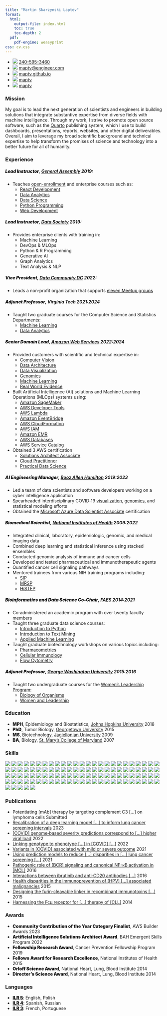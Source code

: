 ```yaml
---
title: "Martin Skarzynski Laptev"
format:
  html:
    output-file: index.html
    toc: true
    toc-depth: 2
  pdf:
    pdf-engine: weasyprint
css: cv.css
---
```


::: {.contact}
- ![](https://icons.getbootstrap.com/assets/icons/telephone.svg){.phone} [240-595-3460](tel:240-595-3460)
- ![](https://icons.getbootstrap.com/assets/icons/envelope-at.svg){.shiftup} [maptv@engineer.com](mailto:maptv@engineer.com)
- ![](https://icons.getbootstrap.com/assets/icons/house.svg){.shiftup} [maptv.github.io](https://maptv.github.io)
- ![](https://icons.getbootstrap.com/assets/icons/github.svg){.shiftup} [maptv](https://github.com/maptv)
- ![](https://icons.getbootstrap.com/assets/icons/linkedin.svg){.linkedin} [maptv](https://linkedin.com/in/maptv)
:::

### Mission

My goal is to lead the next generation of scientists and engineers in building solutions that integrate substantive expertise from diverse fields with machine intelligence.
Through my work, I strive to promote open source software, such as the [Quarto](https://quarto.org) publishing system, which I use to build dashboards, presentations, reports, websites, and other digital deliverables.
Overall, I aim to leverage my broad scientific background and technical expertise to help transform the promises of science and technology into a better future for all of humanity.

### Experience

##### [Lead Instructor]{style="font-weight: 900;"}, [General Assembly](https://generalassemb.ly) [2019:]{.cvdate}

::: {.horizontal}
- Teaches [open-enrollment](https://generalassemb.ly/instructors/martin-skarzynski/23420) and enterprise courses such as:
  - [React Development](https://generalassemb.ly/education/react-development)
  - [Data Analytics](https://generalassemb.ly/education/data-analytics)
  - [Data Science](https://www.boozallen.com/e/insight/blog/path-to-technical-success)
  - [Python Programming](https://generalassemb.ly/education/python-programming)
  - [Web Development](https://generalassemb.ly/education/front-end-web-development)
:::

##### [Lead Instructor]{style="font-weight: 900;"}, [Data Society](https://datasociety.com) [2019:]{.cvdate}

::: {.horizontal}
- Provides enterprise clients with training in:
  - Machine Learning
  - DevOps & MLOps
  - Python & R Programming
  - Generative AI
  - Graph Analytics
  - Text Analysis & NLP
:::

##### [Vice President]{style="font-weight: 900;"}, [Data Community DC](https://www.datacommunitydc.org) [2022:]{.cvdate}

- Leads a non‑profit organization that supports [eleven Meetup groups](https://www.datacommunitydc.org/meetups-overview)

##### [Adjunct Professor]{style="font-weight: 900;"}, Virginia Tech [2021:2024]{.cvdate}

::: {.horizontal}
- Taught two graduate courses for the Computer Science and Statistics Departments:
  - [Machine Learning](https://cs.vt.edu/Graduate/Courses/GradCourseDescriptions.html#:~:text=CS%205805%2D6%20%2D%20Machine%20Learning%C2%A0)
  - [Data Analytics](https://cs.vt.edu/Graduate/Courses/GradCourseDescriptions.html#:~:text=CS%205525%2D6%20(STAT%205525%2D6)%20%2D%20Data%20Analytics)
:::

##### [Senior Domain Lead]{style="font-weight: 900;"}, [Amazon Web Services](https://aws.amazon.com) [2022:2024]{.cvdate}

::: {.horizontal}
- Provided customers with scientific and technical expertise in:
  - [Computer Vision](https://aws.amazon.com/health/solutions/medicalimaging)
  - [Data Architecture](https://aws.amazon.com/big-data/datalakes-and-analytics/modern-data-architecture)
  - [Data Visualization](https://docs.aws.amazon.com/wellarchitected/latest/analytics-lens/data-visualization)
  - [Genomics](https://aws.amazon.com/health/genomics)
  - [Machine Learning](https://aws.amazon.com/health/machine-learning)
  - [Real World Evidence](https://aws.amazon.com/marketplace/solutions/healthcare/health-records)
- Built Artificial Intelligence (AI) solutions and Machine Learning Operations (MLOps) systems using:
  - [Amazon SageMaker](https://aws.amazon.com/sagemaker)
  - [AWS Developer Tools](https://aws.amazon.com/developer/tools##Browse_by_Tool_Type)
  - [AWS Lambda](https://aws.amazon.com/lambda)
  - [Amazon EventBridge](https://aws.amazon.com/eventbridge)
  - [AWS CloudFormation](https://aws.amazon.com/cloudformation)
  - [AWS IAM](https://aws.amazon.com/iam)
  - [Amazon EMR](https://aws.amazon.com/emr)
  - [AWS Databases](https://aws.amazon.com/products/databases)
  - [AWS Service Catalog](https://aws.amazon.com/servicecatalog)
- Obtained 3 AWS certification
  - [Solutions Architect Associate](https://www.credly.com/badges/1ae81600-c0cb-47b4-8610-e0c58bff6741/public_url)
  - [Cloud Practitioner](https://www.credly.com/badges/c3143f03-6ebb-4f16-827c-c89f8db2a3cf/public_url)
  - [Practical Data Science](https://www.coursera.org/account/accomplishments/specialization/certificate/MU388FKRUUL3)
:::

##### [AI Engineering Manager]{style="font-weight: 900;"}, [Booz Allen Hamilton](https://www.boozallen.com) [2019:2023]{.cvdate}

- Led a team of data scientists and software developers working on a cyber intelligence application
- Spearheaded interdisciplinary COVID‑19 [visualization](https://www.boozallen.com/c/insight/blog/epimaps-data-visualization-for-healthcare), [genomics](https://mskar.github.io/var), and statistical modeling efforts
- Obtained the [Microsoft Azure Data Scientist Associate](https://www.credly.com/badges/99aa294a-2b69-40f2-a607-0e7b91ffb5f6/public_url){.italic} certification

##### [Biomedical Scientist]{style="font-weight: 900;"}, [National Institutes of Health](https://www.nih.gov) [2009:2022]{.cvdate}

::: {.horizontal}
- Integrated clinical, laboratory, epidemiologic, genomic, and medical imaging data
- Combined deep learning and statistical inference using stacked ensembles
- Conducted genomic analysis of immune and cancer cells
- Developed and tested pharmaceutical and immunotherapeutic agents
- Quantified cancer cell signaling pathways
- Mentored trainees from various NIH training programs including:
  - [SIP](https://www.training.nih.gov/research-training/pb/sip){data-bs-toggle="tooltip" data-bs-title="Summer Internship Program"}
  - [MRSP](https://clinicalcenter.nih.gov/training/mrsp){data-bs-toggle="tooltip" data-bs-title="Medical Research Scholars Program"}
  - [HiSTEP](https://www.training.nih.gov/research-training/hs/hs-sip/histep){data-bs-toggle="tooltip" data-bs-title="High School Scientific Training and Enrichment Program"}
:::

##### [Bioinformatics and Data Science Co-Chair]{style="font-weight: 900;"}, [FAES](https://faes.org) [2014:2021]{.cvdate}

::: {.horizontal}
- Co‑administered an academic program with over twenty faculty members
- Taught three graduate data science courses:
  - [Introduction to Python](https://github.com/biof309)
  - [Introduction to Text Mining](https://github.com/biof395)
  - [Applied Machine Learning](https://biof509.github.io)
- Taught graduate biotechnology workshops on various topics including:
  - [Pharmacometrics](https://education.faes.org/search/publicCourseSearchDetails.do?method=load&courseId=1059989)
  - [Cellular Immunology](https://education.faes.org/search/publicCourseSearchDetails.do?method=load&courseId=1409949)
  - [Flow Cytometry](https://education.faes.org/search/publicCourseSearchDetails.do?method=load&courseId=1424281)
:::

##### [Adjunct Professor]{style="font-weight: 900;"}, [George Washington University](https://www.gwu.edu) [2015:2016]{.cvdate}

::: {.horizontal}
- Taught two undergraduate courses for the [Women's Leadership Program](https://wlp.gwu.edu):
  - [Biology of Organisms](https://wlp.gwu.edu/science-health-and-medicine#:~:text=Introductory%20Biology%3A%20Biology%20of%20Organisms)
  - [Women and Leadership](https://wlp.gwu.edu/science-health-and-medicine#:~:text=Biology%20of%20Organisms-,Symposium,-The%20weekly%20symposia)
:::

### Education

- [MPH]{style="font-weight: 900;"}, Epidemiology and Biostatistics, [Johns Hopkins University](https://www.jhu.edu) [2018]{.cvdate}
- [PhD]{style="font-weight: 900;"}, Tumor Biology, [Georgetown University](https://www.georgetown.edu) [2015]{.cvdate}
- [MS]{style="font-weight: 900;"}, Biotechnology, [Jagiellonian University](https://en.uj.edu.pl) [2009]{.cvdate}
- [BA]{style="font-weight: 900;"}, Biology, [St. Mary's College of Maryland](https://www.smcm.edu) [2007]{.cvdate}

### Skills{style="page-break-before: always"}

![](https://img.shields.io/badge/-Airflow-blue?logo=apacheairflow&logoColor=white&color)
![](https://img.shields.io/badge/-Alacritty-blue?logo=Alacritty&logoColor=white&color)
![](https://img.shields.io/badge/-Anaconda-blue?logo=Anaconda&logoColor=white&color)
![](https://img.shields.io/badge/-API_Gateway-blue?logo=amazonapigateway&logoColor=white&color)
![](https://img.shields.io/badge/-Artifacts-blue?logo=azureartifacts&logoColor=white&color)
![](https://img.shields.io/badge/-Azure-blue?logo=microsoftazure&logoColor=white&color)
![](https://img.shields.io/badge/-Bash-blue?logo=gnu-bash&logoColor=white&color)
![](https://img.shields.io/badge/-Bootstrap-blue?logo=bootstrap&logoColor=white&color)
![](https://img.shields.io/badge/-CloudWatch-blue?logo=amazoncloudwatch&logoColor=white&color)
![](https://img.shields.io/badge/-conda--forge-blue?logo=conda-forge&logoColor=white&color)
![](https://img.shields.io/badge/-D3-blue?logo=d3dotjs&logoColor=white&color)
![](https://img.shields.io/badge/-Dask-blue?logo=dask&logoColor=white&color)
![](https://img.shields.io/badge/-Data_Explorer-blue?logo=azuredataexplorer&logoColor=white&color)
![](https://img.shields.io/badge/-Databricks-blue?logo=databricks&logoColor=white&color)
![](https://img.shields.io/badge/-DataGrip-blue?logo=datagrip&logoColor=white&color)
![](https://img.shields.io/badge/-DevOps-blue?logo=azuredevops&logoColor=white&color)
![](https://img.shields.io/badge/-Django-blue?logo=django&logoColor=white&color)
![](https://img.shields.io/badge/-Docker-blue?logo=docker&logoColor=white&color)
![](https://img.shields.io/badge/-DocumentDB-blue?logo=amazondocumentdb&logoColor=white&color)
![](https://img.shields.io/badge/-DVC-blue?logo=dvc&logoColor=white&color)
![](https://img.shields.io/badge/-DynamoDB-blue?logo=amazondynamodb&logoColor=white&color)
![](https://img.shields.io/badge/-EC2-blue?logo=amazonec2&logoColor=white&color)
![](https://img.shields.io/badge/-ECS-blue?logo=amazonecs&logoColor=white&color)
![](https://img.shields.io/badge/-EKS-blue?logo=amazoneks&logoColor=white&color)
![](https://img.shields.io/badge/-Emacs-blue?logo=gnuemacs&logoColor=white&color)
![](https://img.shields.io/badge/-Fargate-blue?logo=awsfargate&logoColor=white&color)
![](https://img.shields.io/badge/-FastAPI-blue?logo=fastapi&logoColor=white&color)
![](https://img.shields.io/badge/-Flask-blue?logo=flask&logoColor=white&color)
![](https://img.shields.io/badge/-Functions-blue?logo=azurefunctions&logoColor=white&color)
![](https://img.shields.io/badge/-GIMP-blue?logo=gimp&logoColor=white&color)
![](https://img.shields.io/badge/-Git-blue?logo=git&logoColor=white&color)
![](https://img.shields.io/badge/-GitHub-blue?logo=github&logoColor=white&color)
![](https://img.shields.io/badge/-GitHub_Actions-blue?logo=githubactions&logoColor=white&color)
![](https://img.shields.io/badge/-GitLab-blue?logo=gitlab&logoColor=white&color)
![](https://img.shields.io/badge/-GNU-blue?logo=gnu&logoColor=white&color)
![](https://img.shields.io/badge/-Homebrew-blue?logo=homebrew&logoColor=white&color)
![](https://img.shields.io/badge/-HTML-blue?logo=html5&logoColor=white&color)
![](https://img.shields.io/badge/-HTTPie-blue?logo=httpie&logoColor=white&color)
![](https://img.shields.io/badge/-Hyper-blue?logo=hyper&logoColor=white&color)
![](https://img.shields.io/badge/-IAM-blue?logo=amazoniam&logoColor=white&color)
![](https://img.shields.io/badge/-Inkscape-blue?logo=inkscape&logoColor=white&color)
![](https://img.shields.io/badge/-iTerm-blue?logo=iterm2&logoColor=white&color)
![](https://img.shields.io/badge/-JavaScript-blue?logo=javascript&logoColor=white&color)
![](https://img.shields.io/badge/-Jira-blue?logo=jirasoftware&logoColor=white&color)
![](https://img.shields.io/badge/-JSON-blue?logo=json&logoColor=white&color)
![](https://img.shields.io/badge/-Julia-blue?logo=julia&logoColor=white&color)
![](https://img.shields.io/badge/-Jupyter-blue?logo=jupyter&logoColor=white&color)
![](https://img.shields.io/badge/-Keras-blue?logo=keras&logoColor=white&color)
![](https://img.shields.io/badge/-Kubernetes-blue?logo=kubernetes&logoColor=white&color)
![](https://img.shields.io/badge/-Lambda-blue?logo=awslambda&logoColor=white&color)
![](https://img.shields.io/badge/-LaTeX-blue?logo=latex&logoColor=white&color)
![](https://img.shields.io/badge/-Linux-blue?logo=linux&logoColor=white&color)
![](https://img.shields.io/badge/-Lua-blue?logo=lua&logoColor=white&color)
![](https://img.shields.io/badge/-macOS-blue?logo=apple&logoColor=white&color)
![](https://img.shields.io/badge/-Markdown-blue?logo=markdown&logoColor=white&color)
![](https://img.shields.io/badge/-Mermaid-blue?logo=mermaid&logoColor=white&color)
![](https://img.shields.io/badge/-MongoDB-blue?logo=mongodb&logoColor=white&color)
![](https://img.shields.io/badge/-MySQL-blue?logo=mysql&logoColor=white&color)
![](https://img.shields.io/badge/-Neovim-blue?logo=neovim&logoColor=white&color)
![](https://img.shields.io/badge/-Node-blue?logo=nodedotjs&logoColor=white&color)
![](https://img.shields.io/badge/-NPM-blue?logo=npm&logoColor=white&color)
![](https://img.shields.io/badge/-NumPy-blue?logo=numpy&logoColor=white&color)
![](https://img.shields.io/badge/-OBS-blue?logo=obsstudio&logoColor=white&color)
![](https://img.shields.io/badge/-Observable-blue?logo=observable&logoColor=white&color)
![](https://img.shields.io/badge/-Obsidian-blue?logo=obsidian&logoColor=white&color)
![](https://img.shields.io/badge/-OpenCV-blue?logo=opencv&logoColor=white&color)
![](https://img.shields.io/badge/-Pandas-blue?logo=pandas&logoColor=white&color)
![](https://img.shields.io/badge/-Pipelines-blue?logo=azurepipelines&logoColor=white&color)
![](https://img.shields.io/badge/-Plotly-blue?logo=plotly&logoColor=white&color)
![](https://img.shields.io/badge/-PostgreSQL-blue?logo=postgresql&logoColor=white&color)
![](https://img.shields.io/badge/-PyCharm-blue?logo=pycharm&logoColor=white&color)
![](https://img.shields.io/badge/-Pydantic-blue?logo=pydantic&logoColor=white&color)
![](https://img.shields.io/badge/-PyPI-blue?logo=pypi&logoColor=white&color)
![](https://img.shields.io/badge/-PyScaffold-blue?logo=pyscaffold&logoColor=white&color)
![](https://img.shields.io/badge/-Pytest-blue?logo=pytest&logoColor=white&color)
![](https://img.shields.io/badge/-Python-informational?logo=python&logoColor=white&color)
![](https://img.shields.io/badge/-PyTorch-blue?logo=pytorch&logoColor=white&color)
![](https://img.shields.io/badge/-Quip-blue?logo=quip&logoColor=white&color)
![](https://img.shields.io/badge/-R-blue?logo=r&logoColor=white&color)
![](https://img.shields.io/badge/-RDS-blue?logo=amazonrds&logoColor=white&color)
![](https://img.shields.io/badge/-React-blue?logo=react&logoColor=white&color)
![](https://img.shields.io/badge/-Redshift-blue?logo=amazonredshift&logoColor=white&color)
![](https://img.shields.io/badge/-Reveal-blue?logo=revealdotjs&logoColor=white&color)
![](https://img.shields.io/badge/-Route_53-blue?logo=amazonroute53&logoColor=white&color)
![](https://img.shields.io/badge/-RStudio-blue?logo=rstudio&logoColor=white&color)
![](https://img.shields.io/badge/-S3-blue?logo=amazons3&logoColor=white&color)
![](https://img.shields.io/badge/-SciPy-blue?logo=scipy&logoColor=white&color)
![](https://img.shields.io/badge/-Selenium-blue?logo=selenium&logoColor=white&color)
![](https://img.shields.io/badge/-Sklearn-blue?logo=scikit-learn&logoColor=white&color)
![](https://img.shields.io/badge/-Spacemacs-blue?logo=spacemacs&logoColor=white&color)
![](https://img.shields.io/badge/-spaCy-blue?logo=spacy&logoColor=white&color)
![](https://img.shields.io/badge/-Spark-blue?logo=apachespark&logoColor=white&color)
![](https://img.shields.io/badge/-SQLAlchemy-blue?logo=sqlalchemy&logoColor=white&color)
![](https://img.shields.io/badge/-SQLite-blue?logo=sqlite&logoColor=white&color)
![](https://img.shields.io/badge/-SQS-blue?logo=amazonsqs&logoColor=white&color)
![](https://img.shields.io/badge/-Streamlit-blue?logo=streamlit&logoColor=white&color)
![](https://img.shields.io/badge/-Swift-blue?logo=swift&logoColor=white&color)
![](https://img.shields.io/badge/-TensorFlow-blue?logo=tensorflow&logoColor=white&color)
![](https://img.shields.io/badge/-Tidyverse-blue?logo=tidyverse&logoColor=white&color)
![](https://img.shields.io/badge/-tmux-blue?logo=tmux&logoColor=white&color)
![](https://img.shields.io/badge/-Vim-blue?logo=vim&logoColor=white&color)
![](https://img.shields.io/badge/-VSCode-blue?logo=visualstudiocode&logoColor=white&color)
![](https://img.shields.io/badge/-VSCodium-blue?logo=vscodium&logoColor=white&color)
![](https://img.shields.io/badge/-WebStorm-blue?logo=webstorm&logoColor=white&color)
![](https://img.shields.io/badge/-zsh-blue?logo=zsh&logoColor=white&color)

### Publications

::: {.pubs}
- Potentiating [mAb] therapy by targeting complement C3 [...] on lymphoma cells [Submitted]{.cvdate}
- [Recalibration of a deep learning model [...] to inform lung cancer screening intervals](https://jamanetwork.com/journals/jamanetworkopen/fullarticle/2802522) [2023]{.cvdate}
- [[COVID] genome‐based severity predictions correspond to [...] higher viral load](https://www.ncbi.nlm.nih.gov/pmc/articles/PMC9173902) [2022]{.cvdate}
- [Linking genotype to phenotype [...] in [COVID] [...]](https://virological.org/t/linking-genotype-to-phenotype-further-exploration-of-mutations-in-sars-cov-2-associated-with-mild-or-severe-outcomes/794) [2022]{.cvdate}
- [Variants in [COVID] associated with mild or severe outcome](https://www.ncbi.nlm.nih.gov/pmc/articles/PMC8385248) [2021]{.cvdate}
- [Using prediction models to reduce [...] disparities in [...] lung cancer screening [...]](https://www.ncbi.nlm.nih.gov/pmc/articles/PMC8562965) [2021]{.cvdate}
- [Pathogenic role of [BCR] signaling and canonical NF-κB activation in [MCL]](https://www.ncbi.nlm.nih.gov/pmc/articles/PMC4937360) [2016]{.cvdate}
- [Interactions between ibrutinib and anti‐CD20 antibodies [...]](https://www.ncbi.nlm.nih.gov/pmc/articles/PMC4703510) [2016]{.cvdate}
- [Health disparities in the immunoprevention of [HPV] [...] associated malignancies](https://www.ncbi.nlm.nih.gov/pmc/articles/PMC4682020) [2015]{.cvdate}
- [Designing the furin‐cleavable linker in recombinant immunotoxins [...]](https://www.ncbi.nlm.nih.gov/pmc/articles/PMC7724502) [2015]{.cvdate}
- [Harnessing the Fcμ receptor for [...] therapy of [CLL]](https://www.ncbi.nlm.nih.gov/pmc/articles/PMC4268434) [2014]{.cvdate}
:::

### Awards

::: {.awards}
- [Community Contribution of the Year Category Finalist]{style="font-weight: 900;"}, AWS Builder Awards [2023]{.cvdate}
- [Artificial Intelligence Solutions Architect Award]{style="font-weight: 900;"}, BAH Emergent Skills Program [2022]{.cvdate}
- [Fellowship Research Award]{style="font-weight: 900;"}, Cancer Prevention Fellowship Program [2019]{.cvdate}
- [Fellows Award for Research Excellence]{style="font-weight: 900;"}, National Institutes of Health [2015]{.cvdate}
- [Orloff Science Award]{style="font-weight: 900;"}, National Heart, Lung, Blood Institute [2014]{.cvdate}
- [Director's Science Award]{style="font-weight: 900;"}, National Heart, Lung, Blood Institute [2014]{.cvdate}
:::

### Languages

::: {.lang}
- [ILR 5](https://en.wikipedia.org/wiki/ILR_scale#ILR_Level_5_%E2%80%93_Native_or_bilingual_proficiency){style="font-weight: 900;"}: English, Polish
- [ILR 4](https://en.wikipedia.org/wiki/ILR_scale#ILR_Level_4_%E2%80%93_Full_professional_proficiency){style="font-weight: 900;"}: Spanish, Russian
- [ILR 3](https://en.wikipedia.org/wiki/ILR_scale#ILR_Level_3_%E2%80%93_Professional_working_proficiency){style="font-weight: 900;"}: French, Portuguese
:::

```{=html}
<script src="../scripts/time.js"></script>
<script>
const tooltipTriggerList = document.querySelectorAll('[data-bs-toggle="tooltip"]')
const tooltipList = [...tooltipTriggerList].map(tooltipTriggerEl => new bootstrap.Tooltip(tooltipTriggerEl))
</script>
<style>
div#quarto-sidebar-glass { display: none !important; }
ul.navbar-nav.navbar-nav-scroll { -webkit-flex-direction: row !important; }
#quarto-sidebar { padding: 0px; overflow-x: hidden !important; }
#quarto-sidebar > * { padding: 0px; }
@media only screen and (max-width: 991px) { #quarto-search { display: none !important; } #quarto-sidebar { padding: 0px 9px 0px 9px !important; } }
@media only screen and (max-width: 767px) { div.cell.page-columns.page-full { display: none !important; } }
</style>
```
